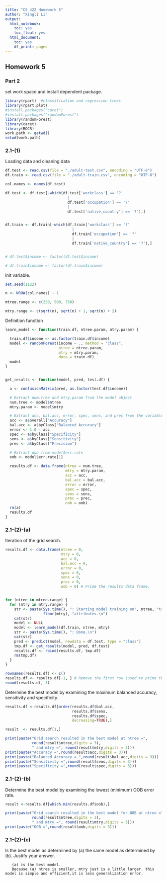 ```yaml
---
title: "CS 422 Homework 5"
author: "Xingli Li"
output:
  html_notebook:
    toc: yes
    toc_float: yes
  html_document:
    toc: yes
    df_print: paged
---
```


## Homework 5

### Part 2

set work space and install dependent package.

```r

library(rpart)  #classification and regression trees
library(rpart.plot)
#install.packages("caret")
#install.packages("randomForest")
library(randomForest)
library(caret)
library(ROCR)
work.path <- getwd()
setwd(work.path)
```

### 2.1-(1)

Loading data and cleaning data

```r
df.test <- read.csv(file = "./adult-test.csv", encoding = "UTF-8")
df.train <- read.csv(file = "./adult-train.csv", encoding = "UTF-8")

col.names <- names(df.test)

df.test <- df.test[-which(df.test['workclass'] == '?'
                            |
                            df.test['occupation'] == '?'
                            |
                            df.test['native_country'] == '?'),]


df.train <- df.train[-which(df.train['workclass'] == '?'
                              |
                              df.train['occupation'] == '?'
                              |
                              df.train['native_country'] == '?'),]


# df.test$income <- factor(df.test$income)

# df.train$income <- factor(df.train$income)

```

Init variable.

```r

set.seed(1122)

n <- NROW(col.names) - 1

mtree.range <- c(250, 500, 750)

mtry.range <- c(sqrt(n), sqrt(n) + 1, sqrt(n) + 2)

```

Definition function

```r

learn_model <- function(train.df, ntree.param, mtry.param) {

  train.df$income <- as.factor(train.df$income)
  model <- randomForest(income ~ ., method = "class",
                        ntree = ntree.param,
                        mtry = mtry.param,
                        data = train.df)
  model
}


get_results <- function(model, pred, test.df) {

  a <- confusionMatrix(pred, as.factor(test.df$income))

  # Extract num.tree and mtry.param from the model object
  num.tree <- model$ntree
  mtry.param <- model$mtry

  # Extract acc, bal.acc, error, spec, sens, and prec from the variable a.
  acc <- a$overall["Accuracy"]
  bal.acc <- a$byClass["Balanced Accuracy"]
  error <- 1.0 - acc
  spec <- a$byClass["Specificity"]
  sens <- a$byClass["Sensitivity"]
  prec <- a$byClass["Precision"]

  # Extract oob from model$err.rate
  oob <- model$err.rate[1]

  results.df <- data.frame(ntree = num.tree,
                           mtry = mtry.param,
                           acc = acc,
                           bal.acc = bal.acc,
                           error = error,
                           spec = spec,
                           sens = sens,
                           prec = prec,
                           oob = oob)
  rm(a)
  results.df
}
```

### 2.1-(2)-(a)

Iteration of the grid search.

```r

results.df <- data.frame(ntree = 0,
                         mtry = 0,
                         acc = 0,
                         bal.acc = 0,
                         error = 0,
                         spec = 0,
                         sens = 0,
                         prec = 0,
                         oob = 0) # Prime the results data frame.


for (ntree in mtree.range) {
  for (mtry in mtry.range) {
    str <- paste(Sys.time(), ": Starting model training on", ntree, "trees, and",
                 floor(mtry), "attributes.\n")
    cat(str)
    model <- NULL
    model <- learn_model(df.train, ntree, mtry)
    str <- paste(Sys.time(), ": Done.\n")
    cat(str)
    pred <- predict(model, newdata = df.test, type = "class")
    tmp.df <- get_results(model, pred, df.test)
    results.df <- rbind(results.df, tmp.df)
    rm(tmp.df)
  }
}

rownames(results.df) <- c()
results.df <- results.df[-1, ] # Remove the first row (used to prime the frame)
round(results.df, 3)
```

Determine the best model by examining the maximum balanced accuracy, sensitivity and specificity.

```r
results.df <-results.df[order(results.df$bal.acc,
                              results.df$sens,
                              results.df$spec,
                              decreasing=TRUE),]

result  <- results.df[1,]

print(paste("Grid search resulted in the best model at ntree =",
            round(result$ntree,digits = 3),
            " and mtry =", round(result$mtry,digits = 3)))
print(paste("Accuracy =",round(result$acc,digits = 3)))
print(paste("Balanced Accuracy = ",round(result$bal.acc,digits = 3)))
print(paste("Sensitivity =",round(result$sens,digits = 3)))
print(paste("Specificity =",round(result$spec,digits = 3)))
```

### 2.1-(2)-(b)

Determine the best model by examining the lowest (minimum) OOB error rate.

```r
result <-results.df[which.min(results.df$oob),]

print(paste("Grid search resulted in the best model for OOB at ntree =",
            round(result$ntree,digits = 3),
            " and mtry =", round(result$mtry,digits = 3)))
print(paste("OOB =",round(result$oob,digits = 3)))
```

### 2.1-(2)-(c)

Is the best model as determined by (a) the same model as determined by (b). Justify your answer.

       (a) is the best model. 
       Because (a) ntree is smaller, mtry just is a little larger. this model is simple and efficient,it is less generalization error.
